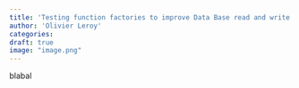 ```yaml
---
title: 'Testing function factories to improve Data Base read and write functions'
author: 'Olivier Leroy'
categories:
draft: true
image: "image.png"
---
```


blabal